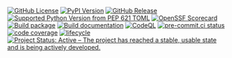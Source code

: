[![GitHub License](https://img.shields.io/github/license/seedcase-project/seedcase-sprout)](https://github.com/seedcase-project/seedcase-sprout/blob/main/LICENSE.md)
[![PyPI Version](https://img.shields.io/pypi/v/seedcase-sprout)](https://pypi.org/project/seedcase-sprout/)
[![GitHub Release](https://img.shields.io/github/v/release/seedcase-project/seedcase-sprout)](https://github.com/seedcase-project/seedcase-sprout/releases/latest)
[![Supported Python Version from PEP 621 TOML](https://img.shields.io/python/required-version-toml?tomlFilePath=https%3A%2F%2Fraw.githubusercontent.com%2Fseedcase-project%2Fseedcase-sprout%2Frefs%2Fheads%2Fmain%2Fpyproject.toml)](https://github.com/seedcase-project/seedcase-sprout/blob/main/pyproject.toml)
[![OpenSSF Scorecard](https://api.scorecard.dev/projects/github.com/seedcase-project/seedcase-sprout/badge?raw=true)](https://scorecard.dev/viewer/?uri=github.com/seedcase-project/seedcase-sprout)
[![Build package](https://github.com/seedcase-project/seedcase-sprout/actions/workflows/build-package.yml/badge.svg)](https://github.com/seedcase-project/seedcase-sprout/actions/workflows/build-package.yml)
[![Build documentation](https://github.com/seedcase-project/seedcase-sprout/actions/workflows/build-website.yml/badge.svg)](https://github.com/seedcase-project/seedcase-sprout/actions/workflows/build-website.yml)
[![CodeQL](https://github.com/seedcase-project/seedcase-sprout/actions/workflows/github-code-scanning/codeql/badge.svg?branch=main)](https://github.com/seedcase-project/seedcase-sprout/actions/workflows/github-code-scanning/codeql)
[![pre-commit.ci status](https://results.pre-commit.ci/badge/github/seedcase-project/seedcase-sprout/main.svg)](https://results.pre-commit.ci/latest/github/seedcase-project/seedcase-sprout/main)
[![code coverage](https://raw.githubusercontent.com/seedcase-project/seedcase-sprout/coverage/coverage.svg?raw=true)](https://htmlpreview.github.io/?https://raw.githubusercontent.com/seedcase-project/seedcase-sprout/coverage/index.html)
[![lifecycle](https://lifecycle.r-lib.org/articles/figures/lifecycle-experimental.svg)](https://lifecycle.r-lib.org/articles/stages.html#experimental)
[![Project Status: Active – The project has reached a stable, usable state and is being actively developed.](https://www.repostatus.org/badges/latest/active.svg)](https://www.repostatus.org/#active)
